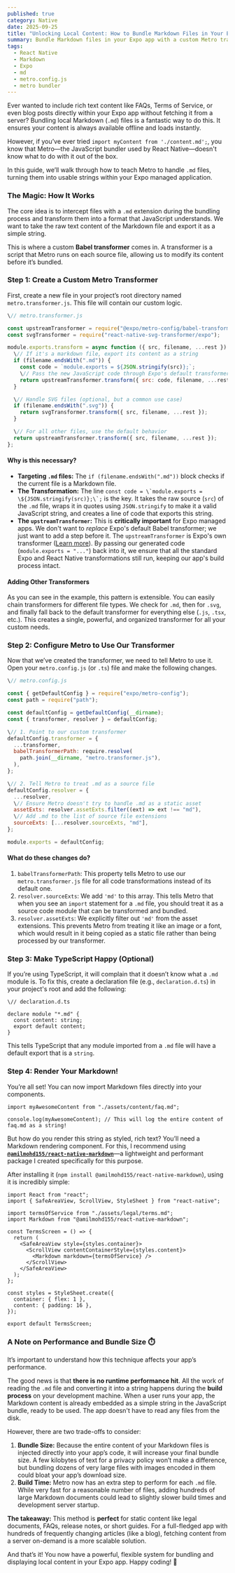 ```yaml
---
published: true
category: Native
date: 2025-09-25
title: "Unlocking Local Content: How to Bundle Markdown Files in Your Expo App"
summary: Bundle Markdown files in your Expo app with a custom Metro transformer. Convert .md content to strings at build time.
tags:
  - React Native
  - Markdown
  - Expo
  - md
  - metro.config.js
  - metro bundler
---
```


Ever wanted to include rich text content like FAQs, Terms of Service, or even blog posts directly within your Expo app without fetching it from a server? Bundling local Markdown (`.md`) files is a fantastic way to do this. It ensures your content is always available offline and loads instantly.

However, if you’ve ever tried `import myContent from './content.md';`, you know that Metro—the JavaScript bundler used by React Native—doesn't know what to do with it out of the box.

In this guide, we’ll walk through how to teach Metro to handle `.md` files, turning them into usable strings within your Expo managed application.

### The Magic: How It Works

The core idea is to intercept files with a `.md` extension during the bundling process and transform them into a format that JavaScript understands. We want to take the raw text content of the Markdown file and export it as a simple string.

This is where a custom **Babel transformer** comes in. A transformer is a script that Metro runs on each source file, allowing us to modify its content before it’s bundled.

### Step 1: Create a Custom Metro Transformer

First, create a new file in your project’s root directory named `metro.transformer.js`. This file will contain our custom logic.

```js
\// metro.transformer.js

const upstreamTransformer = require("@expo/metro-config/babel-transformer");
const svgTransformer = require("react-native-svg-transformer/expo");

module.exports.transform = async function ({ src, filename, ...rest }) {
  \// If it's a markdown file, export its content as a string
  if (filename.endsWith(".md")) {
    const code = `module.exports = ${JSON.stringify(src)};`;
    \// Pass the new JavaScript code through Expo's default transformer
    return upstreamTransformer.transform({ src: code, filename, ...rest });
  }

  \// Handle SVG files (optional, but a common use case)
  if (filename.endsWith(".svg")) {
    return svgTransformer.transform({ src, filename, ...rest });
  }

  \// For all other files, use the default behavior
  return upstreamTransformer.transform({ src, filename, ...rest });
};
```

#### Why is this necessary?

- **Targeting `.md` files:** The `if (filename.endsWith(".md"))` block checks if the current file is a Markdown file.
- **The Transformation:** The line ``const code = \`module.exports = \${JSON.stringify(src)};\`;`` is the key. It takes the raw source (`src`) of the `.md` file, wraps it in quotes using `JSON.stringify` to make it a valid JavaScript string, and creates a line of code that exports this string.
- **The `upstreamTransformer`:** This is **critically important** for Expo managed apps. We don't want to _replace_ Expo's default Babel transformer; we just want to add a step before it. The `upstreamTransformer` is Expo's own transformer ([Learn more](https://docs.expo.dev/versions/latest/config/metro/#extending-the-babel-transformer)). By passing our generated code (`module.exports = "..."`) back into it, we ensure that all the standard Expo and React Native transformations still run, keeping our app's build process intact.

#### Adding Other Transformers

As you can see in the example, this pattern is extensible. You can easily chain transformers for different file types. We check for `.md`, then for `.svg`, and finally fall back to the default transformer for everything else (`.js`, `.tsx`, etc.). This creates a single, powerful, and organized transformer for all your custom needs.

### Step 2: Configure Metro to Use Our Transformer

Now that we’ve created the transformer, we need to tell Metro to use it. Open your `metro.config.js` (or `.ts`) file and make the following changes.

```js
\// metro.config.js

const { getDefaultConfig } = require("expo/metro-config");
const path = require("path");

const defaultConfig = getDefaultConfig(__dirname);
const { transformer, resolver } = defaultConfig;

\// 1. Point to our custom transformer
defaultConfig.transformer = {
  ...transformer,
  babelTransformerPath: require.resolve(
    path.join(__dirname, "metro.transformer.js"),
  ),
};

\// 2. Tell Metro to treat .md as a source file
defaultConfig.resolver = {
  ...resolver,
  \// Ensure Metro doesn't try to handle .md as a static asset
  assetExts: resolver.assetExts.filter((ext) => ext !== "md"),
  \// Add .md to the list of source file extensions
  sourceExts: [...resolver.sourceExts, "md"],
};

module.exports = defaultConfig;
```

#### What do these changes do?

1. `babelTransformerPath`: This property tells Metro to use our `metro.transformer.js` file for all code transformations instead of its default one.
2. `resolver.sourceExts`: We add `'md'` to this array. This tells Metro that when you see an `import` statement for a `.md` file, you should treat it as a source code module that can be transformed and bundled.
3. `resolver.assetExts`: We explicitly filter out `'md'` from the asset extensions. This prevents Metro from treating it like an image or a font, which would result in it being copied as a static file rather than being processed by our transformer.

### Step 3: Make TypeScript Happy (Optional)

If you’re using TypeScript, it will complain that it doesn’t know what a `.md` module is. To fix this, create a declaration file (e.g., `declaration.d.ts`) in your project's root and add the following:

```tsx
\// declaration.d.ts

declare module "*.md" {
  const content: string;
  export default content;
}
```

This tells TypeScript that any module imported from a `.md` file will have a default export that is a `string`.

### Step 4: Render Your Markdown!

You’re all set! You can now import Markdown files directly into your components.

```tsx
import myAwesomeContent from "./assets/content/faq.md";

console.log(myAwesomeContent); // This will log the entire content of faq.md as a string!
```

But how do you render this string as styled, rich text? You’ll need a Markdown rendering component. For this, I recommend using [**`@amilmohd155/react-native-markdown`**](https://www.npmjs.com/package/@amilmohd155/react-native-markdown)—a lightweight and performant package I created specifically for this purpose.

After installing it (`npm install @amilmohd155/react-native-markdown`), using it is incredibly simple:

```tsx
import React from "react";
import { SafeAreaView, ScrollView, StyleSheet } from "react-native";

import termsOfService from "./assets/legal/terms.md";
import Markdown from "@amilmohd155/react-native-markdown";

const TermsScreen = () => {
  return (
    <SafeAreaView style={styles.container}>
      <ScrollView contentContainerStyle={styles.content}>
        <Markdown markdown={termsOfService} />
      </ScrollView>
    </SafeAreaView>
  );
};

const styles = StyleSheet.create({
  container: { flex: 1 },
  content: { padding: 16 },
});

export default TermsScreen;
```

### A Note on Performance and Bundle Size ⏱️

It’s important to understand how this technique affects your app’s performance.

The good news is that **there is no runtime performance hit**. All the work of reading the `.md` file and converting it into a string happens during the **build process** on your development machine. When a user runs your app, the Markdown content is already embedded as a simple string in the JavaScript bundle, ready to be used. The app doesn't have to read any files from the disk.

However, there are two trade-offs to consider:

1. **Bundle Size:** Because the entire content of your Markdown files is injected directly into your app’s code, it will increase your final bundle size. A few kilobytes of text for a privacy policy won’t make a difference, but bundling dozens of very large files with images encoded in them could bloat your app’s download size.
2. **Build Time:** Metro now has an extra step to perform for each `.md` file. While very fast for a reasonable number of files, adding hundreds of large Markdown documents could lead to slightly slower build times and development server startup.

**The takeaway:** This method is **perfect** for static content like legal documents, FAQs, release notes, or short guides. For a full-fledged app with hundreds of frequently changing articles (like a blog), fetching content from a server on-demand is a more scalable solution.

And that’s it! You now have a powerful, flexible system for bundling and displaying local content in your Expo app. Happy coding! 🚀
